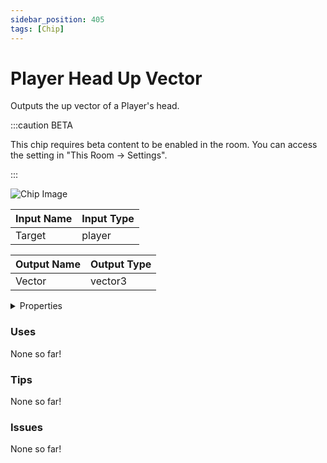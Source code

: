 ```yaml
---
sidebar_position: 405
tags: [Chip]
---
```


# Player Head Up Vector

Outputs the up vector of a Player's head.

:::caution BETA

This chip requires beta content to be enabled in the room. You can access the setting in "This Room -> Settings".

:::

![Chip Image](/svg/5adbfc46-75b1-4b2f-b072-5531ebb0246b.svg)

| Input Name | Input Type |
|-----------|-----------|
| Target | player |

| Output Name | Output Type |
|-----------|-----------|
| Vector | vector3 |


<details>
  <summary>Properties</summary>
  <div>
    <div>
    <table>
      <thead>
        <tr>
          <th>Is beta required?</th>
          <th>✅</th>
        </tr>
        <tr>
          <th>Is this chip a trolling risk?</th>
          <th>❌</th>
        </tr>
        <tr>
          <th>Chip UUPD</th>
          <th>._uuid</th>
        </tr>
      </thead>
    </table>
    </div>
  </div>
</details>

### Uses

None so far!

### Tips

None so far!

### Issues

None so far!